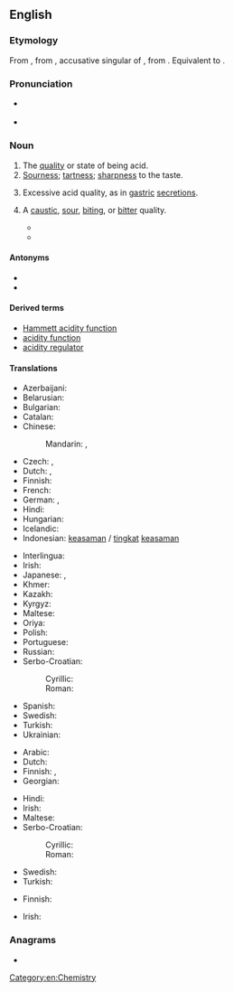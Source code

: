 ==English==

===Etymology===
{{root|en|ine-pro|*h₂eḱ-}}
From {{der|en|fr|acidité}}, from {{der|en|la|aciditātem}}, accusative singular of {{m|la|aciditās||sourness, acidity}}, from {{m|la|acidus||sour, acid}}. Equivalent to {{suffix|en|acid|ity}}.

===Pronunciation===
* {{a|UK}} {{IPA|en|/əˈsɪdɪti/}}
* {{audio|en|LL-Q1860 (eng)-Vealhurl-acidity.wav|Audio (RP)}}

===Noun===
{{en-noun|~}}

# The [[quality]] or state of being acid.
# [[sourness|Sourness]]; [[tartness]]; [[sharpness]] to the taste.
#: {{ux|en|the '''acidity''' of lemon juice}}
#: {{ux|en|Empty stomachs lead to '''acidity''' and leave a sour taste in the mouth.}}
# {{lb|en|pathology}} Excessive acid quality, as in [[gastric]] [[secretion|secretions]].
# {{lb|en|figurative}} A [[caustic]], [[sour]], [[biting]], or [[bitter]] quality.
#* {{quote-book|1=en|year=1912|author=Sir Arthur Conan Doyle|authorlink=Arthur Conan Doyle|title=The Lost World|url=http://www.gutenberg.org/cache/epub/139/pg139.txt|passage="What shall we call it?" he asked. "Why should you not take the chance of perpetuating your own name?" said Summerlee, with his usual touch of '''acidity'''.}}
#* {{quote-book|1=en|year=1913|author=Sir Arthur Conan Doyle|authorlink=Arthur Conan Doyle|title=The Poison Belt|page=60|passage=It was a brave, good speech, a speech from that staunch and strong spirit which lay behind all the '''acidities''' and angularities of the old zoologist.}}

====Antonyms====
* {{l|en|alkalinity}}
* {{l|en|basicity}}

====Derived terms====
* [[Hammett acidity function]]
* [[acidity function]]
* [[acidity regulator]]

====Translations====
{{trans-top|quality or state of being acid}}
* Azerbaijani: {{t|az|turşuluq}}
* Belarusian: {{t|be|кісло́тнасць|f}}
* Bulgarian: {{t|bg|киселинност}}
* Catalan: {{t+|ca|acidesa|f}}
* Chinese:
*: Mandarin: {{t+|cmn|酸性|tr=suānxìng|sc=Hani}}, {{t+|cmn|酸度|tr=suāndù|sc=Hani}}
* Czech: {{t|cs|kyselost|f}}, {{t+|cs|acidita|f}}
* Dutch: {{t+|nl|zuurgraad|m}}, {{t+|nl|aciditeit|m}}
* Finnish: {{t+|fi|happamuus}}
* French: {{t+|fr|acidité|f}}
* German: {{t+|de|Acidität|f}}, {{t+|de|Azidität|f}}
* Hindi: {{t+|hi|अम्लिमा|f|sc=Deva}}
* Hungarian: {{t+|hu|savasság}}
* Icelandic: {{t+|is|sýrustig|n}}
* Indonesian: [[asam|keasaman]] / [[tingkat]] [[asam|keasaman]]
{{trans-mid}}
* Interlingua: {{t|ia|aciditate}}
* Irish: {{t|ga|aigéadacht|f}}
* Japanese: {{t|ja|酸性度|tr=[[さんせいど]], sansei-do}}, {{t|ja|酸度|tr=[[さんど]], san-do}}
* Khmer: {{t|km|អាស៊ីត|tr=aazii tɑɑ|sc=Khmr}}
* Kazakh: {{t|kk|қышқылдылық}}
* Kyrgyz: {{t|ky|кычкылдуулук}}
* Maltese: {{t|mt|qrusa|f}}
* Oriya: {{t|or|ଅମ୍ଳତ୍ବ|sc=Orya}}
* Polish: {{t+|pl|kwasowość|f}}
* Portuguese: {{t+|pt|acidez|f}}
* Russian: {{t+|ru|кисло́тность|f}}
* Serbo-Croatian:
*: Cyrillic: {{t|sh|киселост|f}}
*: Roman: {{t+|sh|kiselost|f}}
* Spanish: {{t+|es|acidez|f}}
* Swedish: {{t+|sv|surhet|c}}
* Turkish: {{t|tr|asidiklik}}
* Ukrainian: {{t+|uk|кислотність|f|sc=Cyrl}}
{{trans-bottom}}

{{trans-top|quality of sourness to the taste}}
* Arabic: {{t|ar|حُمُوضَة|f}}
* Dutch: {{t+|nl|zuurheid|f}}
* Finnish: {{t+|fi|hapokkuus}}, {{t+|fi|happamuus}}
* Georgian: {{t|ka|სიმჟავე|sc=Geor}}
{{trans-mid}}
* Hindi: {{t+|hi|अम्लिमा|f|sc=Deva}}
* Irish: {{t|ga|aigéadacht|f}}
* Maltese: {{t|mt|qrusa|f}}
* Serbo-Croatian:
*: Cyrillic: {{t|sh|киселост|f}}
*: Roman: {{t+|sh|kiselost|f}}
* Swedish: {{t+|sv|surhet|c}}
* Turkish: {{t|tr|asidite}}
{{trans-bottom}}

{{trans-top|pathology: excessive acid quality}}
* Finnish: {{t|fi|liikahappoisuus}}
{{trans-mid}}
* Irish: {{t|ga|aigéadacht|f}}
{{trans-bottom}}

===Anagrams===
* {{anagrams|en|a=acdiity|adicity}}

[[Category:en:Chemistry]]